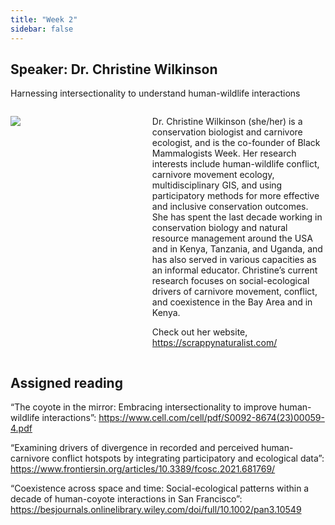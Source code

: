 ```yaml
---
title: "Week 2"
sidebar: false
---
```


## Speaker: Dr. Christine Wilkinson

[Harnessing intersectionality to understand human-wildlife interactions]{.custom-subtitle}

::: columns
::: {.column width="35%"}
![](/img/ChristineWilkinson.JPG)
:::

::: {.column width="5%"}
:::

::: {.column width="60%"}
Dr. Christine Wilkinson (she/her) is a conservation biologist and carnivore ecologist, and is the co-founder of Black Mammalogists Week. Her research interests include human-wildlife conflict, carnivore movement ecology, multidisciplinary GIS, and using participatory methods for more effective and inclusive conservation outcomes. She has spent the last decade working in conservation biology and natural resource management around the USA and in Kenya, Tanzania, and Uganda, and has also served in various capacities as an informal educator. Christine's current research focuses on social-ecological drivers of carnivore movement, conflict, and coexistence in the Bay Area and in Kenya.

Check out her website, [https://scrappynaturalist.com/](https://www.scrappynaturalist.com/)
:::
:::

## Assigned reading

"The coyote in the mirror: Embracing intersectionality to improve human-wildlife interactions": <https://www.cell.com/cell/pdf/S0092-8674(23)00059-4.pdf>

"Examining drivers of divergence in recorded and perceived human-carnivore conflict hotspots by integrating participatory and ecological data": <https://www.frontiersin.org/articles/10.3389/fcosc.2021.681769/>

"Coexistence across space and time: Social-ecological patterns within a decade of human-coyote interactions in San Francisco": <https://besjournals.onlinelibrary.wiley.com/doi/full/10.1002/pan3.10549>
